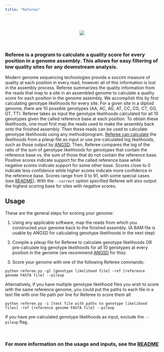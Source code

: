 ```yaml
---
title: "Referee"
---
```

</br>

<center> ![](img/ref-icon-4.png) </center>
</br>

### Referee is a program to calculate a quality score for every position in a genome assembly. This allows for easy filtering of low quality sites for any downstream analysis.

Modern genome sequencing technologies provide a succint measure of quality at each position in every read, however all of this information is lost in the assembly process. Referee summarizes the quality information from the reads that map to a site in an assembled genome to calculate a quality score for each position in the genome assembly. We accomplish this by first calculating genotype likelihoods for every site. For a given site in a diploid genome, there are 10 possible genotypes (AA, AC, AG, AT, CC, CG, CT, GG, GT, TT). Referee takes as input the genotype likelihoods calculated for all 10 genotypes given the called reference base at each position. To obtain these likelihoods, one must first map the reads used to make the assembly back onto the finished assembly. Then these reads can be used to calculate genotype likelihoods using any method/program. [Referee can calculate](example.html) the likelihoods from a pileup file as input or use pre-calculated log likelihoods, such as those output by [ANGSD](https://github.com/ANGSD/angsd). Then, Referee compares the log of the ratio of the sum of genotype likelihoods for genotypes that contain the reference base vs. the sum of those that do not contain the reference base. Positive scores indicate support for the called reference base while negative scores indicate support for some other base. Scores close to 0 indicate less confidence while higher scores indicate more confidence in the reference base. Scores range from 0 to 91, with some special cases (see [README](https://github.com/gwct/referee)). With the `--correct` option specified Referee will also output the highest scoring base for sites with negative scores.

## Usage

These are the general steps for scoring your genome:

1. Using any applicable software, map the reads from which you constructed your genome back to the finished assembly. (A BAM file is usable by ANGSD for calculating genotype likelihoods in the next step)

2. Compile a pileup file for Referee to calculate genotype likelihoods OR pre-calculate log genotype likelihoods for all 10 genotypes at every position in the genome (we recommend [ANGSD](https://github.com/ANGSD/angsd) for this).

3. Score your genome with one of the following Referee commands:

```
python referee.py -gl [genotype likelihood file] -ref [reference genome FASTA file] --pileup
```

Alternatively, if you have multiple genotype likelihood files you wish to score with the same reference genome, you could put the paths to each file in a text file with one file path per line for Referee to score them all:

```
python referee.py -i [text file with paths to genotype likelihood files] -ref [reference genome FASTA file] --pileup
```

If you have pre-calculated genotype likelihoods as input, exclude the `--pileup` flag.

</br>
<center>
### **For more information on the usage and inputs, see the [README](https://github.com/gwct/referee)**
</center>
